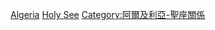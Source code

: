 [[Category:聖座大使|Algeria]]
[[Category:駐阿爾及利亞大使|Holy See]]
[[Category:阿爾及利亞-聖座關係|Category:阿爾及利亞-聖座關係]]